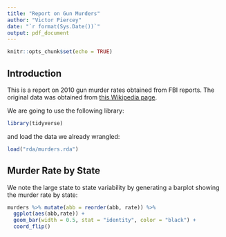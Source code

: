 ```yaml
---
title: "Report on Gun Murders"
author: "Victor Piercey"
date: "`r format(Sys.Date())`"
output: pdf_document
---
```


```r
knitr::opts_chunk$set(echo = TRUE)
```

## Introduction

This is a report on 2010 gun murder rates obtained from FBI reports. The original data was obtained from [this Wikipedia page](https://en.wikipedia.org/wiki/Murder_in_the_United_States_by_state).

We are going to use the following library:

```r
library(tidyverse)
```
 and load the data we already wrangled:
 
```r
load("rda/murders.rda")
```
## Murder Rate by State
 
 We note the large state to state variability by generating a barplot showing the murder rate by state:
 
```r
murders %>% mutate(abb = reorder(abb, rate)) %>%
  ggplot(aes(abb,rate)) +
  geom_bar(width = 0.5, stat = "identity", color = "black") +
  coord_flip()
```
 
